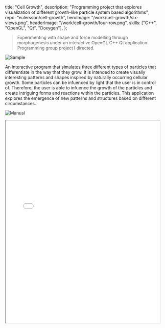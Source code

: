   title: "Cell Growth",
  description:
    "Programming project that explores visualization of different growth-like particle system based algorithms",
  repo: "eulersson/cell-growth",
  heroImage: "/work/cell-growth/six-views.png",
  headerImage: "/work/cell-growth/four-row.png",
  skills: ["C++", "OpenGL", "Qt", "Doxygen"],
};

> Experimenting with shape and force modelling through morphogenesis under an
> interactive OpenGL C++ Qt application. Programming group project I directed.

![Sample](/work/cell-growth/six-views-dark.jpg)

An interactive program that simulates three different types of particles that
differentiate in the way that they grow. It is intended to create visually
interesting patterns and shapes inspired by naturally occurring cellular growth.
Some particles can be infuenced by light that the user is in control of.
Therefore, the user is able to infuence the growth of the particles and create
intriguing forms and reactions within the particles. This application explores
the emergence of new patterns and structures based on different circumstances.

<VideoEmbed src="https://player.vimeo.com/video/220070559?h=1406690374" />

![Manual]()

<iframe
  src="/work/cell-growth/user-manual.pdf"
  width="100%"
  height="660px"
  style={{ maxWidth: "450px", margin: "auto" }}
></iframe>
